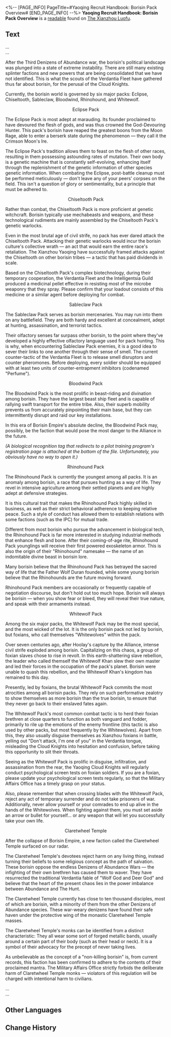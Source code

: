 <%-- [PAGE_INFO]
PageTitle=#Yaoqing Recruit Handbook: Borisin Pack Overview#
[END_PAGE_INFO] --%>
{{Readable Infobox
|id           = 392
|partIds      = 190687
|title        = 
|image        = Item Xianzhou Parchment.png
|world        = The Xianzhou Luofu
|parts        = 1
|author       = <!--to be added-->
|description  = General teaching materials for soldiers from the Xianzhou Yaoqing.
|part1        = Yaoqing Recruit Handbook: Borisin Pack Overview
|source1      = {{cx|Source missing}}
|characters   = 
|factions     = 
}}
'''Yaoqing Recruit Handbook: Borisin Pack Overview''' is a [[readable]] found on [[The Xianzhou Luofu]].
<!--
==Location==
{{Map Embed|<map name>|<marker id>}}
-->
==Text==
...<br />...

After the Third Denizens of Abundance war, the borisin's political landscape was plunged into a state of extreme instability. There are still many existing splinter factions and new powers that are being consolidated that we have not identified. This is what the scouts of the Verdantia Fleet have gathered thus far about borisin, for the perusal of the Cloud Knights.

Currently, the borisin world is governed by six major packs: Eclipse, Chiseltooth, Sableclaw, Bloodwind, Rhinohound, and Whitewolf.

<div align="center">Eclipse Pack</div>

The Eclipse Pack is most adept at marauding. Its founder proclaimed to have devoured the flesh of gods, and was thus crowned the God-Devouring Hunter. This pack's borisin have reaped the greatest boons from the Moon Rage, able to enter a berserk state during the phenomenon &mdash; they call it the Crimson Moon's Ire.

The Eclipse Pack's tradition allows them to feast on the flesh of other races, resulting in them possessing astounding rates of mutation. Their own body is a genetic machine that is constantly self-evolving, enhancing itself through the replenishment of the genetic information of other species genetic information. When combating the Eclipse, post-battle cleanup must be performed meticulously &mdash; don't leave any of your peers' corpses on the field. This isn't a question of glory or sentimentality, but a principle that must be adhered to.

<div align="center">Chiseltooth Pack</div>

Rather than combat, the Chiseltooth Pack is more proficient at genetic witchcraft. Borisin typically use mechabeasts and weapons, and these technological rudiments are mainly assembled by the Chiseltooth Pack's genetic warlocks.

Even in the most brutal age of civil strife, no pack has ever dared attack the Chiseltooth Pack. Attacking their genetic warlocks would incur the borisin culture's collective wrath &mdash; an act that would earn the entire race's retaliation. The Xianzhou Yaoqing have successfully framed attacks against the Chiseltooth on other borisin tribes &mdash; a tactic that has paid dividends in scale.

Based on the Chiseltooth Pack's complex biotechnology, during their temporary cooperation, the Verdantia Fleet and the Intelligentsia Guild produced a medicinal pellet effective in resisting most of the microbe weaponry that they spray. Please confirm that your loadout consists of this medicine or a similar agent before deploying for combat.

<div align="center">Sableclaw Pack</div>

The Sableclaw Pack serves as borisin mercenaries. You may run into them on any battlefield. They are both hardy and excellent at concealment, adept at hunting, assassination, and terrorist tactics.

Their olfactory senses far surpass other borisin, to the point where they've developed a highly effective olfactory language used for pack hunting. This is why, when encountering Sableclaw Pack enemies, it is a good idea to sever their links to one another through their sense of smell. The current counter-tactic of the Verdantia Fleet is to release smell disruptors and counter pheromones. Before deploying, every soldier should be equipped with at least two units of counter-entrapment inhibitors (codenamed "Perfume").

<div align="center">Bloodwind Pack</div>

The Bloodwind Pack is the most prolific in beast-riding and divination among borisin. They have the largest beast ship fleet and is capable of rallying swift transport for the entire tribe. Also, their superb mobility prevents us from accurately pinpointing their main base, but they can intermittently disrupt and raid our key installations.

In this era of Borisin Empire's absolute decline, the Bloodwind Pack may, possibly, be the faction that would pose the most danger to the Alliance in the future.

''(A biological recognition tag that redirects to a pilot training program's registration page is attached at the bottom of the file. Unfortunately, you obviously have no way to open it.)''

<div align="center">Rhinohound Pack</div>

The Rhinohound Pack is currently the youngest among all packs. It is an anomaly among borisin, a race that pursues hunting as a way of life. They revel in intensive agriculture among their settled planets and are highly adept at defensive strategies.

It is this cultural trait that makes the Rhinohound Pack highly skilled in business, as well as their strict behavioral adherence to keeping relative peace. Such a style of conduct has allowed them to establish relations with some factions (such as the IPC) for mutual trade.

Different from most borisin who pursue the advancement in biological tech, the Rhinohound Pack is far more interested in studying industrial methods that enhance flesh and bone. After their coming-of-age rite, Rhinohound Pack younglings will receive their first powered exoskeleton armor. This is also the origin of their "Rhinohound" namesake &mdash; the name of an indomitable divine beast in borisin lore.

Many borisin believe that the Rhinohound Pack has betrayed the sacred way of life that the Father Wolf Duran founded, while some young borisin believe that the Rhinohounds are the future moving forward.

Rhinohound Pack members are occasionally or frequently capable of negotiation discourse, but don't hold out too much hope. Borisin will always be borisin &mdash; when you show fear or bleed, they will reveal their true nature, and speak with their armaments instead.

<div align="center">Whitewolf Pack</div>

Among the six major packs, the Whitewolf Pack may be the most special, and the most wicked of the lot. It is the only borisin pack not led by borisin, but foxians, who call themselves "Whitewolves" within the pack.

Over seven centuries ago, after Hoolay's capture by the Alliance, intense civil strife exploded among borisin. Capitalizing on this chaos, a group of foxian slaves chose to rise in revolt. In this earth-shattering slave rebellion, the leader who called themself the Whitewolf Khan slew their own master and led their forces in the occupation of the pack's planet. Borisin were unable to quash this rebellion, and the Whitewolf Khan's kingdom has remained to this day.

Presently, led by foxians, the brutal Whitewolf Pack commits the most atrocities among all borisin packs. They rely on such performative zealotry to show themselves as more borisin than the true borisin, to ensure that they never go back to their enslaved fates again.

The Whitewolf Pack's most common combat tactic is to herd their foxian brethren at close quarters to function as both vanguard and fodder, primarily to rile up the emotions of the enemy frontline (this tactic is also used by other packs, but most frequently by the Whitewolves). Apart from this, they also usually disguise themselves as Xianzhou foxians in battle, yelling out "Don't attack, I'm one of you" in the Verdantia tongue, misleading the Cloud Knights into hesitation and confusion, before taking this opportunity to slit their throats.

Seeing as the Whitewolf Pack is prolific in disguise, infiltration, and assassination from the rear, the Yaoqing Cloud Knights will regularly conduct psychological screen tests on foxian soldiers. If you are a foxian, please update your psychological screen tests regularly, so that the Military Affairs Office has a timely grasp on your status.

Also, please remember that when crossing blades with the Whitewolf Pack, reject any act of temporary surrender and do not take prisoners of war. Additionally, never allow yourself or your comrades to end up alive in the hands of the Whitewolves. When fighting against them, you must set aside an arrow or bullet for yourself... or any weapon that will let you successfully take your own life.

<div align="center">Claretwheel Temple</div>

After the collapse of Borisin Empire, a new faction called the Claretwheel Temple surfaced on our radar.

The Claretwheel Temple's devotees reject harm on any living thing, instead turning their beliefs to some religious concept as the path of salvation. These borisin oppose the endless Denizens of Abundance Wars &mdash; the infighting of their own brethren has caused them to waver. They have resurrected the traditional Verdantia fable of "Wolf God and Deer God" and believe that the heart of the present chaos lies in the power imbalance between Abundance and The Hunt.

The Claretwheel Temple currently has close to ten thousand disciples, most of which are borisin, with a minority of them from the other Denizens of Abundance species. These war-weary denizens have found their safe haven under the protective wing of the monastic Claretwheel Temple masses.

The Claretwheel Temple's monks can be identified from a distinct characteristic: They all wear some sort of forged metallic bands, usually around a certain part of their body (such as their head or neck). It is a symbol of their advocacy for the precept of never taking lives.

As unbelievable as the concept of a "non-killing borisin" is, from current records, this faction has been confirmed to adhere to the contents of their proclaimed mantra. The Military Affairs Office strictly forbids the deliberate harm of Claretwheel Temple monks &mdash; violators of this regulation will be charged with intentional harm to civilians.

...<br />...



<!--
==Trivia==
* 
-->
==Other Languages==
{{Other Languages
|en   = Yaoqing Recruit Handbook: Borisin Pack Overview
|zhs  = 曜青新兵通识手册：步离猎群概况
|zht  = 曜青新兵通識手冊：步離獵群概況
|ja   = 曜青新兵一般教養マニュアル：歩離猟群概説
|ko   = 요청 신입 병사 상식 안내서: 보리인 사냥단 개요
|es   = Manual de reclutamiento del Yaoqing: resumen sobre la manada borisin.
|fr   = Manuel des recrues du Yaoqing&nbsp;: présentation des meutes borissiennes
|ru   = Руководство для новичков на Яоцине: описание охотничьих стай борисинцев
|th   = คู่มือสามัญ สำหรับทหารใหม่ Yaoqing: ภาพรวมของฝูงนักล่า Borisin
|vi   = Sổ Tay Thường Thức Tân Binh Yaoqing: Tổng Quan Về Nhóm Thợ Săn Boris
|de   = Rekrutierungshandbuch der Yaoqing: Rudel der Borisin – Übersicht
|id   = Panduan Prajurit Baru Yaoqing: Ringkasan Kawanan Borisin
|pt   = Manual do Recruta do Yaoqing: Visão Geral da Alcateia Borisin
}}

==Change History==
{{Change History|2.4}}